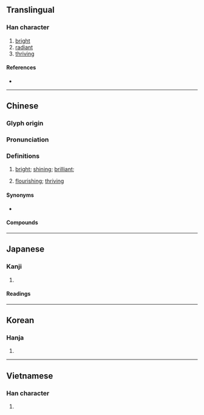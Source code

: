 {{also|晔|曅}}
{{character info}}
==Translingual==

===Han character===
{{Han char|rn=72|rad=日|as=10|sn=14|four=64054|canj=ATMJ|ids=⿰日華}}

# [[bright]]
# [[radiant]]
# [[thriving]]

====References====
* {{Han ref|kx=0500.080|dkj=14169|dj=0870.060|hdz=21528.070|uh=66C4|ud=26308|bh=BEE7|bd=48871}}

----

==Chinese==
{{zh-forms|s=晔|alt=曅,𣋌,𣋓}}

===Glyph origin===
{{Han etym}}

===Pronunciation===
{{zh-pron
|m=yè
|c=jip6
|mc=y
|oc=y
|ma=
|cat=a
}}

===Definitions===
{{zh-hanzi}}

# {{lb|zh|literary|of light}} [[bright]]; [[shining]]; [[brilliant]];
# {{lb|zh|literary}} [[flourishing]]; [[thriving]]

====Synonyms====
* {{zh-l|燁}}

====Compounds====
{{zh-der|曄曄|韡曄}}

----

==Japanese==

===Kanji===
{{ja-kanji|grade=|rs=日10}}

# {{rfdef|ja|sort=日10}}

====Readings====
{{ja-readings
|goon=よう<えふ
|kanon=よう<えふ
|kun=かがや-く
|nanori=あきら, てる, はじめ
}}

----

==Korean==

===Hanja===
{{ko-hanja|hangeul=엽|eumhun=|rv=yeop|mr=yŏp|y=yep}}

# {{rfdef|ko|sort=日10}}

----

==Vietnamese==

===Han character===
{{vi-readings|reading=diệp|rs=日10}}

# {{rfdef|vi|sort=日10}}